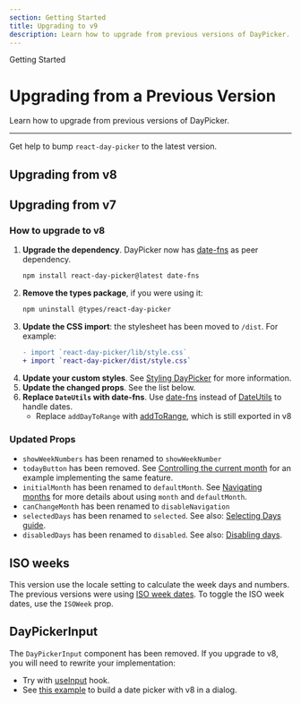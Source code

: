 ```yaml
---
section: Getting Started
title: Upgrading to v9
description: Learn how to upgrade from previous versions of DayPicker.
---
```


<SectionTitle>Getting Started</SectionTitle>

# Upgrading from a Previous Version

<Description>
   Learn how to upgrade from previous versions of DayPicker.
</Description>

---

Get help to bump `react-day-picker` to the latest version.

## Upgrading from v8

## Upgrading from v7

### How to upgrade to v8

1. **Upgrade the dependency**. DayPicker now has [date-fns](https://date-fns.org/) as peer dependency.
   ```bash
   npm install react-day-picker@latest date-fns
   ```
2. **Remove the types package**, if you were using it:
   ```bash
   npm uninstall @types/react-day-picker
   ```
3. **Update the CSS import**: the stylesheet has been moved to `/dist`. For example:
   ```diff
   - import `react-day-picker/lib/style.css`
   + import `react-day-picker/dist/style.css`
   ```
4. **Update your custom styles**. See [Styling DayPicker](/basics/styling) for more information.
5. **Update the changed props**. See the list below.
6. **Replace `DateUtils` with date-fns**. Use [date-fns](https://date-fns.org/) instead of [DateUtils](https://react-day-picker-v7.netlify.app/api/DateUtils) to handle dates.
   - Replace `addDayToRange` with [addToRange](/api/functions/addToRange), which is still exported in v8

### Updated Props

- `showWeekNumbers` has been renamed to `showWeekNumber`
- `todayButton` has been removed. See [Controlling the current month](/basics/navigation#controlling-the-current-month) for an example implementing the same feature.
- `initialMonth` has been renamed to `defaultMonth`. See [Navigating months](/basics/navigation) for more details about using `month` and `defaultMonth`.
- `canChangeMonth` has been renamed to `disableNavigation`
- `selectedDays` has been renamed to `selected`. See also: [Selecting Days guide](/basics/selecting-days).
- `disabledDays` has been renamed to `disabled`. See also: [Disabling days](/basics/modifiers#disabling-days).

## ISO weeks

This version use the locale setting to calculate the week days and numbers. The previous versions were using [ISO week dates](https://en.wikipedia.org/wiki/ISO_week_date). To toggle the ISO week dates, use the `ISOWeek` prop.

## DayPickerInput

The `DayPickerInput` component has been removed. If you upgrade to v8, you will need to rewrite your implementation:

- Try with [useInput](/guides/input-fields) hook.
- See [this example](/guides/input-fields#example-date-picker-dialog) to build a date picker with v8 in a dialog.
